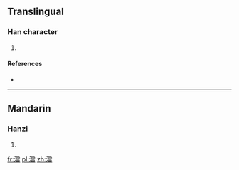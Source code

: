 ==Translingual==

===Han character===
{{Han char|rn=85|rad=水|as=13|sn=16|four=39166|canj=EFBW}}

# {{defn|Han|sort=水13}}

====References====
* {{Han ref|kx=0652.420|dkj=18381|hdz=31755.060|uh=6FA2|ud=28578|bh=EA40|bd=59968}}

----

==Mandarin==

===Hanzi===
{{cmn-hanzi|pin=[[dāng]] ([[dang1]])|wg=tang<sup>1</sup>}}

# {{defn|lang=cmn|sort=水13}}

[[fr:澢]]
[[pl:澢]]
[[zh:澢]]